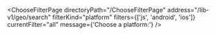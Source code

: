 

<ChooseFilterPage
  directoryPath="/ChooseFilterPage"
  address="/lib-v1/geo/search"
  filterKind="platform"
  filters={['js', 'android', 'ios']}
  currentFilter="all"
  message={'Choose a platform:'}
/>
